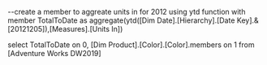 --create a member to aggreate units in for 2012 using ytd function
with member TotalToDate as
aggregate(ytd([Dim Date].[Hierarchy].[Date Key].&[20121205]),[Measures].[Units In])


select TotalToDate on 0,
[Dim Product].[Color].[Color].members on 1
from [Adventure Works DW2019]
